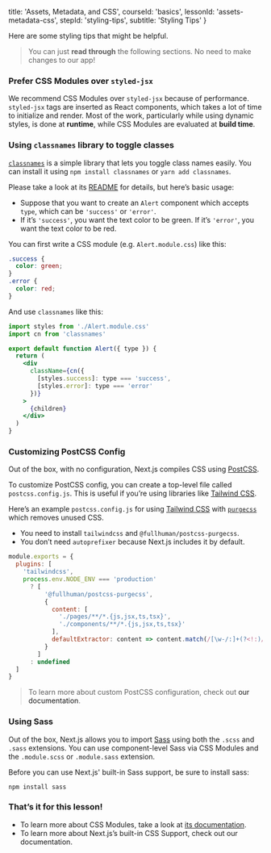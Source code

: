 
  title: 'Assets, Metadata, and CSS',
  courseId: 'basics',
  lessonId: 'assets-metadata-css',
  stepId: 'styling-tips',
  subtitle: 'Styling Tips'
}

Here are some styling tips that might be helpful.

> You can just **read through** the following sections. No need to make changes to our app!

### Prefer CSS Modules over `styled-jsx`

We recommend CSS Modules over `styled-jsx` because of performance. `styled-jsx` tags are inserted as React components, which takes a lot of time to initialize and render. Most of the work, particularly while using dynamic styles, is done at **runtime**, while CSS Modules are evaluated at **build time**.

### Using `classnames` library to toggle classes

[`classnames`](https://github.com/JedWatson/classnames) is a simple library that lets you toggle class names easily. You can install it using `npm install classnames` or `yarn add classnames`.

Please take a look at its [README](https://github.com/JedWatson/classnames) for details, but here’s basic usage:

- Suppose that you want to create an `Alert` component which accepts `type`, which can be `'success'` or `'error'`.
- If it’s `'success'`, you want the text color to be green. If it’s `'error'`, you want the text color to be red.

You can first write a CSS module (e.g. `Alert.module.css`) like this:

```css
.success {
  color: green;
}
.error {
  color: red;
}
```

And use `classnames` like this:

```jsx
import styles from './Alert.module.css'
import cn from 'classnames'

export default function Alert({ type }) {
  return (
    <div
      className={cn({
        [styles.success]: type === 'success',
        [styles.error]: type === 'error'
      })}
    >
      {children}
    </div>
  )
}
```

### Customizing PostCSS Config

Out of the box, with no configuration, Next.js compiles CSS using [PostCSS](https://postcss.org/).

To customize PostCSS config, you can create a top-level file called `postcss.config.js`. This is useful if you’re using libraries like [Tailwind CSS](https://tailwindcss.com/).

Here’s an example `postcss.config.js` for using [Tailwind CSS](https://tailwindcss.com/) with [`purgecss`](https://github.com/FullHuman/purgecss) which removes unused CSS.

- You need to install `tailwindcss` and `@fullhuman/postcss-purgecss`.
- You don’t need `autoprefixer` because Next.js includes it by default.

```js
module.exports = {
  plugins: [
    'tailwindcss',
    process.env.NODE_ENV === 'production'
      ? [
          '@fullhuman/postcss-purgecss',
          {
            content: [
              './pages/**/*.{js,jsx,ts,tsx}',
              './components/**/*.{js,jsx,ts,tsx}'
            ],
            defaultExtractor: content => content.match(/[\w-/:]+(?<!:)/g) || []
          }
        ]
      : undefined
  ]
}
```

> To learn more about custom PostCSS configuration, check out <Link href="/docs/[...slug]" as="/docs/advanced-features/customizing-postcss-config"><a>our documentation</a></Link>.

### Using Sass

Out of the box, Next.js allows you to import [Sass](https://sass-lang.com/) using both the `.scss` and `.sass` extensions. You can use component-level Sass via CSS Modules and the `.module.scss` or `.module.sass` extension.

Before you can use Next.js' built-in Sass support, be sure to install sass:

```
npm install sass
```

### That’s it for this lesson!

- To learn more about CSS Modules, take a look at [its documentation](https://github.com/css-modules/css-modules).
- To learn more about Next.js’s built-in CSS Support, check out <Link href="/docs/[...slug]" as="/docs/basic-features/built-in-css-support"><a>our documentation</a></Link>.

